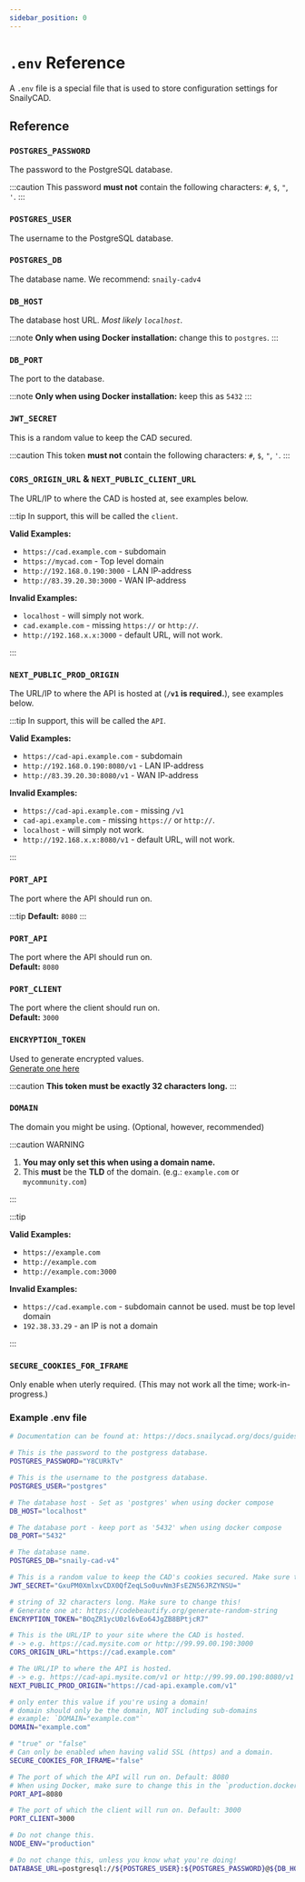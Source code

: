 ```yaml
---
sidebar_position: 0
---
```


# `.env` Reference

A `.env` file is a special file that is used to store configuration settings for SnailyCAD.

## Reference

### `POSTGRES_PASSWORD`

The password to the PostgreSQL database.

:::caution
This password **must not** contain the following characters: `#`, `$`, `"`, `'`.
:::

### `POSTGRES_USER`

The username to the PostgreSQL database.

### `POSTGRES_DB`

The database name. We recommend: `snaily-cadv4`

### `DB_HOST`

The database host URL. _Most likely `localhost`._

:::note
**Only when using Docker installation:** change this to `postgres`.
:::

### `DB_PORT`

The port to the database.

:::note
**Only when using Docker installation:** keep this as `5432`
:::

### `JWT_SECRET`

This is a random value to keep the CAD secured.

:::caution
This token **must not** contain the following characters: `#`, `$`, `"`, `'`.
:::

### `CORS_ORIGIN_URL` & `NEXT_PUBLIC_CLIENT_URL`

The URL/IP to where the CAD is hosted at, see examples below.

:::tip
In support, this will be called the `client`.

**Valid Examples:**

- `https://cad.example.com` - subdomain
- `https://mycad.com` - Top level domain
- `http://192.168.0.190:3000` - LAN IP-address
- `http://83.39.20.30:3000` - WAN IP-address

**Invalid Examples:**

- `localhost` - will simply not work.
- `cad.example.com` - missing `https://` or `http://`.
- `http://192.168.x.x:3000` - default URL, will not work.

:::

### `NEXT_PUBLIC_PROD_ORIGIN`

The URL/IP to where the API is hosted at (**`/v1` is required.**), see examples below.

:::tip
In support, this will be called the `API`.

**Valid Examples:**

- `https://cad-api.example.com` - subdomain
- `http://192.168.0.190:8080/v1` - LAN IP-address
- `http://83.39.20.30:8080/v1` - WAN IP-address

**Invalid Examples:**

- `https://cad-api.example.com` - missing `/v1`
- `cad-api.example.com` - missing `https://` or `http://`.
- `localhost` - will simply not work.
- `http://192.168.x.x:8080/v1` - default URL, will not work.

:::

### `PORT_API`

The port where the API should run on.

:::tip
**Default:** `8080`
:::

### `PORT_API`

The port where the API should run on.<br/>**Default:** `8080`

### `PORT_CLIENT`

The port where the client should run on.<br/>**Default:** `3000`

### `ENCRYPTION_TOKEN`

Used to generate encrypted values.<br/>[Generate one here](https://codebeautify.org/generate-random-string)

:::caution
**This token must be exactly 32 characters long.**
:::

### `DOMAIN`

The domain you might be using. (Optional, however, recommended)

:::caution WARNING

1. **You may only set this when using a domain name.**
2. This **must** be the **TLD** of the domain. (e.g.: `example.com` or `mycommunity.com`)

:::

:::tip

**Valid Examples:**

- `https://example.com`
- `http://example.com`
- `http://example.com:3000`

**Invalid Examples:**

- `https://cad.example.com` - subdomain cannot be used. must be top level domain
- `192.38.33.29` - an IP is not a domain

:::

### `SECURE_COOKIES_FOR_IFRAME`

Only enable when uterly required. (This may not work all the time; work-in-progress.)

### Example .env file

```bash
# Documentation can be found at: https://docs.snailycad.org/docs/guides/env/reference

# This is the password to the postgress database.
POSTGRES_PASSWORD="Y8CURkTv"

# This is the username to the postgress database.
POSTGRES_USER="postgres"

# The database host - Set as 'postgres' when using docker compose
DB_HOST="localhost"

# The database port - keep port as '5432' when using docker compose
DB_PORT="5432"

# The database name.
POSTGRES_DB="snaily-cad-v4"

# This is a random value to keep the CAD's cookies secured. Make sure to change this!
JWT_SECRET="GxuPM0XmlxvCDX0QfZeqLSo0uvNm3FsEZN56JRZYNSU="

# string of 32 characters long. Make sure to change this!
# Generate one at: https://codebeautify.org/generate-random-string
ENCRYPTION_TOKEN="BOqZR1ycU0zl6vEo64JgZB8BPtjcR7"

# This is the URL/IP to your site where the CAD is hosted.
# -> e.g. https://cad.mysite.com or http://99.99.00.190:3000
CORS_ORIGIN_URL="https://cad.example.com"

# The URL/IP to where the API is hosted.
# -> e.g. https://cad-api.mysite.com/v1 or http://99.99.00.190:8080/v1
NEXT_PUBLIC_PROD_ORIGIN="https://cad-api.example.com/v1"

# only enter this value if you're using a domain!
# domain should only be the domain, NOT including sub-domains
# example: `DOMAIN="example.com"`
DOMAIN="example.com"

# "true" or "false"
# Can only be enabled when having valid SSL (https) and a domain.
SECURE_COOKIES_FOR_IFRAME="false"

# The port of which the API will run on. Default: 8080
# When using Docker, make sure to change this in the `production.docker-compose.yml` file too.
PORT_API=8080

# The port of which the client will run on. Default: 3000
PORT_CLIENT=3000

# Do not change this.
NODE_ENV="production"

# Do not change this, unless you know what you're doing!
DATABASE_URL=postgresql://${POSTGRES_USER}:${POSTGRES_PASSWORD}@${DB_HOST}:${DB_PORT}/${POSTGRES_DB}?sslmode=prefer
```
